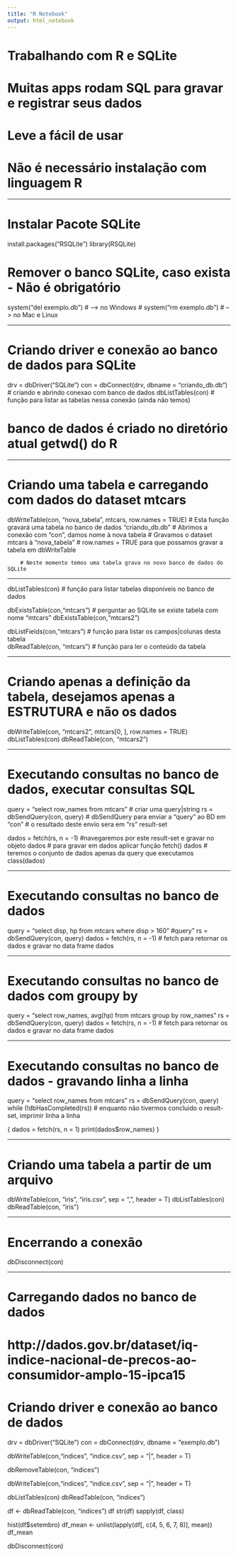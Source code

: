 ---
title: "R Notebook"
output: html_notebook
---


# Trabalhando com R e SQLite 

# Muitas apps rodam SQL para gravar e registrar seus dados
# Leve a fácil de usar
# Não é necessário instalação com linguagem R

-------------------------------------------------------------------------------------------

# Instalar Pacote SQLite
install.packages("RSQLite")
library(RSQLite)


# Remover o banco SQLite, caso exista - Não é obrigatório
system("del exemplo.db") # --> no Windows
# system("rm exemplo.db")    # --> no Mac e Linux

-------------------------------------------------------------------------------------------

# Criando driver e conexão ao banco de dados para SQLite

drv = dbDriver("SQLite")
con = dbConnect(drv, dbname = "criando_db.db") # criando e abrindo conexao com banco de dados
dbListTables(con) # função para listar as tabelas nessa conexão (ainda não temos)

# banco de dados é criado no diretório atual getwd() do R

-------------------------------------------------------------------------------------------

# Criando uma tabela e carregando com dados do dataset mtcars
dbWriteTable(con, "nova_tabela", mtcars, row.names = TRUE)
# Esta função gravará uma tabela no banco de dados "criando_db.db"
# Abrimos a conexão com "con", damos nome à nova tabela
# Gravamos o dataset mtcars à "nova_tabela"
# row.names = TRUE para que possamos gravar a tabela em dbWriteTable


        # Neste momento temos uma tabela grava no novo banco de dados do SQLite

-------------------------------------------------------------------------------------------

dbListTables(con) # função para listar tabelas disponíveis no banco de dados

dbExistsTable(con,"mtcars") # perguntar ao SQLite se existe tabela com nome "mtcars"
dbExistsTable(con,"mtcars2")

dbListFields(con,"mtcars")  # função para listar os campos|colunas desta tabela   
dbReadTable(con, "mtcars")  # função para ler o conteúdo da tabela

-------------------------------------------------------------------------------------------

# Criando apenas a definição da tabela, desejamos apenas a ESTRUTURA e não os dados

dbWriteTable(con, "mtcars2", mtcars[0, ], row.names = TRUE)
dbListTables(con)
dbReadTable(con, "mtcars2")

-------------------------------------------------------------------------------------------

# Executando consultas no banco de dados, executar consultas SQL
query = "select row_names from mtcars"  # criar uma query|string
rs = dbSendQuery(con, query)            # dbSendQuery para enviar a "query" ao BD em "con" 
# o resultado deste envio sera em "rs" result-set

dados = fetch(rs, n = -1) #navegaremos por este result-set e gravar no objeto dados
# para gravar em dados aplicar função fetch() 
dados # teremos o conjunto de dados apenas da query que executamos
class(dados)

-------------------------------------------------------------------------------------------

# Executando consultas no banco de dados 
query = "select disp, hp from mtcars where disp > 160" #query"
rs = dbSendQuery(con, query) 
dados = fetch(rs, n = -1) # fetch para retornar os dados e gravar no data frame
dados

-------------------------------------------------------------------------------------------

# Executando consultas no banco de dados com groupy by
query = "select row_names, avg(hp) from mtcars group by row_names"
rs = dbSendQuery(con, query)
dados = fetch(rs, n = -1) # fetch para retornar os dados e gravar no data frame
dados

-------------------------------------------------------------------------------------------

# Executando consultas no banco de dados - gravando linha a linha
query = "select row_names from mtcars"
rs = dbSendQuery(con, query)
while (!dbHasCompleted(rs)) # enquanto não tivermos concluido o result-set, imprimir linha  a linha
    
{
  dados = fetch(rs, n = 1)
  print(dados$row_names)
}

-------------------------------------------------------------------------------------------

# Criando uma tabela a partir de um arquivo
dbWriteTable(con, "iris", "iris.csv", sep = ",", header = T)
dbListTables(con)
dbReadTable(con, "iris")

-------------------------------------------------------------------------------------------

# Encerrando a conexão
dbDisconnect(con)

-------------------------------------------------------------------------------------------

# Carregando dados no banco de dados
# http://dados.gov.br/dataset/iq-indice-nacional-de-precos-ao-consumidor-amplo-15-ipca15
# Criando driver e conexão ao banco de dados
drv = dbDriver("SQLite")
con = dbConnect(drv, dbname = "exemplo.db")

dbWriteTable(con,"indices", "indice.csv",
              sep = "|", header = T)

dbRemoveTable(con, "indices")

dbWriteTable(con,"indices", "indice.csv",
             sep = "|", header = T)

dbListTables(con)
dbReadTable(con, "indices")

df <- dbReadTable(con, "indices")
df
str(df)
sapply(df, class)

hist(df$setembro)
df_mean <- unlist(lapply(df[, c(4, 5, 6, 7, 8)], mean))
df_mean

dbDisconnect(con)










